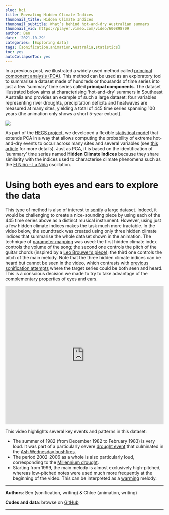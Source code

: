 ---
slug: hci
title: Revealing Hidden Climate Indices
thumbnail_title: Hidden Climate Indices
thumbnail_subtitle: What’s behind hot-and-dry Australian summers
thumbnail_vid: https://player.vimeo.com/video/600898709
author: Ben
date: '2021-10-29'
categories: [Exploring data]
tags: [sonification,animation,Australia,statistics]
toc: yes
autoCollapseToc: yes
---

In a previous post, we illustrated a widely used method called [principal component analysis (PCA)](blog/pca). This method can be used as an exploratory tool to summarise a dataset made of hundreds or thousands of time series into just a few 'summary' time series called **principal components**. The dataset illustrated below aims at characterising 'hot-and-dry' summers in Southeast Australia and provides an example of such a large dataset: four variables representing river droughts, precipitation deficits and heatwaves are measured at many sites, yielding a total of 445 time series spanning 100 years (the animation only shows a short 5-year extract).

<p> </p>

![](/img/HCI.gif)

<p> </p>

As part of the [HEGS project](/hegs), we developed a flexible [statistical model](https://en.wikipedia.org/wiki/Statistical_model) that extends PCA in a way that allows computing the probability of extreme hot-and-dry events to occur across many sites and several variables (see [this article](https://doi.org/10.1029/2021WR030007) for more details). Just as PCA, it is based on the identification of 'summary' time series named **Hidden Climate Indices** because they share similarity with the indices used to characterise climate phenomena such as the [El Niño - La Niña](/blog/el-ninoz) oscillation.

# Using both eyes and ears to explore the data

This type of method is also of interest to [sonify](/blog/sonification-intro) a large dataset. Indeed, it would be challenging to create a nice-sounding piece by using each of the 445 time series above as a distinct musical instrument. However, using just a few hidden climate indices makes the task much more tractable. In the video below, the soundtrack was created using only three hidden climate indices that summarise the whole dataset shown in the animation. The technique of [parameter mapping](/blog/sonification-pitch-volume-mapping) was used: the first hidden climate index controls the volume of the song; the second one controls the pitch of the guitar chords (inspired by a [Leo Brouwer's piece](https://youtu.be/QbcW8X73MBI?t=353)); the third one controls the pitch of the main melody. Note that the three hidden climate indices can be heard but cannot be seen in the video, which contrasts with [previous sonification attempts](/tags/sonification) where the target series could be both seen and heard. This is a conscious decision we made to try to take advantage of the complementary properties of eyes and ears.

<p> </p>

<iframe src="https://player.vimeo.com/video/600898709" frameborder="0" width="100%" height="440" allowfullscreen="allowfullscreen"></iframe>

<p> </p>

This video highlights several key events and patterns in this dataset:

* The summer of 1982 (from December 1982 to February 1983) is very loud. It was part of a particularly severe [drought event](https://en.wikipedia.org/wiki/Drought_in_Australia#1980s) that culminated in the [Ash Wednesday bushfires](https://en.wikipedia.org/wiki/Ash_Wednesday_bushfires).
* The period 2002-2006 as a whole is also particularly loud, corresponding to the [Millennium drought](https://en.wikipedia.org/wiki/2000s_Australian_drought).
* Starting from 1999, the main melody is almost exclusively high-pitched, whereas low-pitched notes were used much more frequently at the beginning of the video. This can be interpreted as a [warming](http://www.bom.gov.au/climate/change/#tabs=Tracker&tracker=timeseries&tQ=graph%3Dtmean%26area%3Dseaus%26season%3D1202%26ave_yr%3D0) melody.

---

**Authors**: Ben (sonification, writing) & Chloe (animation, writing)    

**Codes and data**: browse on [GitHub](https://github.com/globXblog/scripts/tree/main/src/hci)

---
